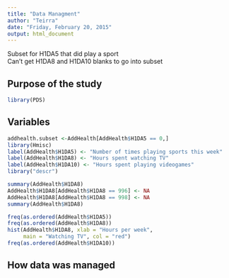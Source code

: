 ```yaml
---
title: "Data Managment"
author: "Teirra"
date: "Friday, February 20, 2015"
output: html_document
---
```


Subset for H1DA5 that did play a sport    
Can't get H1DA8 and H1DA10 blanks to go into subset

## Purpose of the study
```r
library(PDS)
```
## Variables
```r
addhealth.subset <-AddHealth[AddHealth$H1DA5 == 0,]
library(Hmisc)
label(AddHealth$H1DA5) <- "Number of times playing sports this week"
label(AddHealth$H1DA8) <- "Hours spent watching TV"
label(AddHealth$H1DA10) <- "Hours spent playing videogames"
library("descr")

summary(AddHealth$H1DA8)
AddHealth$H1DA8[AddHealth$H1DA8 == 996] <- NA
AddHealth$H1DA8[AddHealth$H1DA8 == 998] <- NA
summary(AddHealth$H1DA8)

freq(as.ordered(AddHealth$H1DA5))
freq(as.ordered(AddHealth$H1DA8))
hist(AddHealth$H1DA8, xlab = "Hours per week", 
     main = "Watching TV", col = "red")
freq(as.ordered(AddHealth$H1DA10))

```
## How data was managed
